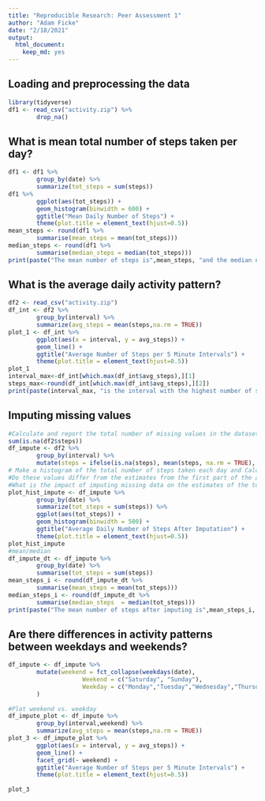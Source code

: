 ```yaml
---
title: "Reproducible Research: Peer Assessment 1"
author: "Adam Ficke"
date: "2/18/2021"
output: 
  html_document: 
    keep_md: yes
---
```



## Loading and preprocessing the data

```r
library(tidyverse)
df1 <- read_csv("activity.zip") %>%
        drop_na()
```

## What is mean total number of steps taken per day?

```r
df1 <- df1 %>% 
        group_by(date) %>% 
        summarize(tot_steps = sum(steps)) 
df1 %>% 
        ggplot(aes(tot_steps)) +
        geom_histogram(binwidth = 600) + 
        ggtitle("Mean Daily Number of Steps") + 
        theme(plot.title = element_text(hjust=0.5))
mean_steps <- round(df1 %>% 
        summarise(mean_steps = mean(tot_steps)))
median_steps <- round(df1 %>% 
        summarise(median_steps = median(tot_steps)))
print(paste("The mean number of steps is",mean_steps, "and the median number of steps is",median_steps))
```

## What is the average daily activity pattern?

```r
df2 <- read_csv("activity.zip") 
df_int <- df2 %>% 
        group_by(interval) %>% 
        summarize(avg_steps = mean(steps,na.rm = TRUE))
plot_1 <- df_int %>% 
        ggplot(aes(x = interval, y = avg_steps)) +
        geom_line() + 
        ggtitle("Average Number of Steps per 5 Minute Intervals") + 
        theme(plot.title = element_text(hjust=0.5))
plot_1
interval_max<-df_int[which.max(df_int$avg_steps),][1]
steps_max<-round(df_int[which.max(df_int$avg_steps),][2])
print(paste(interval_max, "is the interval with the highest number of steps,", "which has an average of",steps_max,"steps."))
```


## Imputing missing values

```r
#Calculate and report the total number of missing values in the dataset (i.e. the total number of rows with \color{red}{\verb|NA|}NAs)
sum(is.na(df2$steps))
df_impute <- df2 %>%
        group_by(interval) %>%
        mutate(steps = ifelse(is.na(steps), mean(steps, na.rm = TRUE), steps))
# Make a histogram of the total number of steps taken each day and Calculate and report the mean and median total number of steps taken per day. 
#Do these values differ from the estimates from the first part of the assignment? 
#What is the impact of imputing missing data on the estimates of the total daily number of steps?
plot_hist_impute <- df_impute %>% 
        group_by(date) %>% 
        summarize(tot_steps = sum(steps)) %>%
        ggplot(aes(tot_steps)) +
        geom_histogram(binwidth = 500) +         
        ggtitle("Average Daily Number of Steps After Imputation") + 
        theme(plot.title = element_text(hjust=0.5))
plot_hist_impute
#mean/median
df_impute_dt <- df_impute %>% 
        group_by(date) %>% 
        summarise(tot_steps = sum(steps)) 
mean_steps_i <- round(df_impute_dt %>% 
        summarise(mean_steps = mean(tot_steps)))
median_steps_i <- round(df_impute_dt %>% 
        summarise(median_steps  = median(tot_steps)))
print(paste("The mean number of steps after imputing is",mean_steps_i, "and the median number of steps after inputing is",median_steps_i))
```


## Are there differences in activity patterns between weekdays and weekends?

```r
df_impute <- df_impute %>% 
        mutate(weekend = fct_collapse(weekdays(date),
                     Weekend = c("Saturday", "Sunday"),
                     Weekday = c("Monday","Tuesday","Wednesday","Thursday","Friday"))
        )
        
#Plot weekend vs. weekday
df_impute_plot <- df_impute %>% 
        group_by(interval,weekend) %>% 
        summarize(avg_steps = mean(steps,na.rm = TRUE))
plot_3 <- df_impute_plot %>% 
        ggplot(aes(x = interval, y = avg_steps)) +
        geom_line() + 
        facet_grid(~ weekend) + 
        ggtitle("Average Number of Steps per 5 Minute Intervals") + 
        theme(plot.title = element_text(hjust=0.5))
        
plot_3
```
